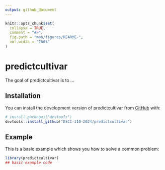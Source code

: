 ```yaml
---
output: github_document
---
```


<!-- README.md is generated from README.Rmd. Please edit that file -->

```r
knitr::opts_chunk$set(
  collapse = TRUE,
  comment = "#>",
  fig.path = "man/figures/README-",
  out.width = "100%"
)
```

# predictcultivar

<!-- badges: start -->
<!-- badges: end -->

The goal of predictcultivar is to ...

## Installation

You can install the development version of predictcultivar from [GitHub](https://github.com/) with:

``` r
# install.packages("devtools")
devtools::install_github("DSCI-310-2024/predictcultivar")
```

## Example

This is a basic example which shows you how to solve a common problem:

```r
library(predictcultivar)
## basic example code
```

